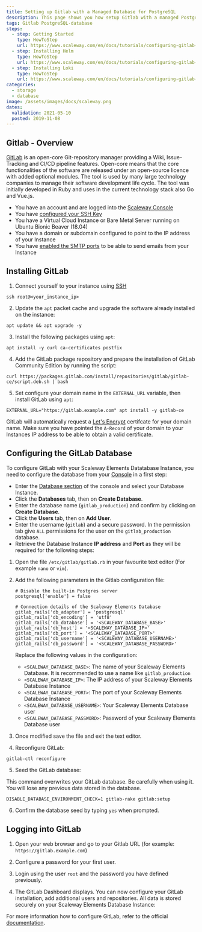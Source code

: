 ```yaml
---
title: Setting up Gitlab with a Managed Database for PostgreSQL
description: This page shows you how setup Gitlab with a managed PostgreSQL database
tags: Gitlab PostgreSQL-database 
steps:
  - step: Getting Started
    type: HowToStep
    url: https://www.scaleway.com/en/docs/tutorials/configuring-gitlab-scaleway-elements-database/#Installing-GitLab
  - step: Installing Helm
    type: HowToStep
    url: https://www.scaleway.com/en/docs/tutorials/configuring-gitlab-scaleway-elements-database/#Configuring-the-GitLab-Database
  - step: Installing Loki
    type: HowToStep
    url: https://www.scaleway.com/en/docs/tutorials/configuring-gitlab-scaleway-elements-database/#Logging-into-GitLab
categories:
  - storage
  - database
image: /assets/images/docs/scaleway.png
dates:
  validation: 2021-05-10
  posted: 2019-11-08
---
```


## Gitlab - Overview

[GitLab](https://about.gitlab.com/) is an open-core Git-repository manager providing a Wiki, Issue-Tracking and CI/CD pipeline features. Open-core means that the core functionalities of the software are released under an open-source licence with added optional modules.
The tool is used by many large technology companies to manage their software development life cycle. The tool was initially developed in Ruby and uses in the current technology stack also Go and Vue.js.

<Message type="requirement">

- You have an account and are logged into the [Scaleway Console](https://console.scaleway.com)  
- You have [configured your SSH Key](/console/my-project/how-to/create-ssh-key/)
- You have a Virtual Cloud Instance or Bare Metal Server running on Ubuntu Bionic Beaver (18.04)
- You have a domain or subdomain configured to point to the IP address of your Instance
- You have [enabled the SMTP ports](https://www.scaleway.com/en/faq/why-can-i-not-send-any-email/) to be able to send emails from your Instance

</Message>

## Installing GitLab

1. Connect yourself to your instance using [SSH](/compute/instances/how-to/connect-to-instance/)
  ```
  ssh root@<your_instance_ip>
  ```

2. Update the `apt` packet cache and upgrade the software already installed on the instance:
  ```
  apt update && apt upgrade -y
  ```

3. Install the following packages using `apt`:
  ```
  apt install -y curl ca-certificates postfix
  ```

4. Add the GitLab package repository and prepare the installation of GitLab Community Edition by running the script:
  ```
  curl https://packages.gitlab.com/install/repositories/gitlab/gitlab-ce/script.deb.sh | bash
  ```

5. Set configure your domain name in the `EXTERNAL_URL` variable, then install GitLab using `apt`:
  ```
  EXTERNAL_URL="https://gitlab.example.com" apt install -y gitlab-ce
  ```

  <Message type="important">

  GitLab will automatically request a [Let's Encrypt](/tutorials/configure-nginx-letsencrypt/) certifcate for your domain name. Make sure you have pointed the `A-Record` of your domain to your Instances IP address to be able to obtain a valid certificate.

  </Message>

## Configuring the GitLab Database

To configure GitLab with your Scaleway Elements Datatabase Instance, you need to configure the database from your [Console](https://console.scaleway.com) in a first step:

- Enter the [Database section](https://console.scaleway.com/rdb/Instances) of the console and select your Database Instance.
- Click the **Databases** tab, then on **Create Database**.
- Enter the database name (`gitlab_production`) and confirm by clicking on **Create Database**.
- Click the **Users** tab, then on **Add User**.
- Enter the username (`gitlab`) and a secure password. In the permission tab give `ALL` permissions for the user on the `gitlab_production` database.
- Retrieve the Database Instance **IP address** and **Port** as they will be required for the following steps:

1. Open the file `/etc/gitlab/gitlab.rb` in your favourite text editor (For example `nano` or `vim`).

2. Add the following parameters in the Gitlab configuration file:
    ```
    # Disable the built-in Postgres server
    postgresql['enable'] = false

    # Connection details of the Scaleway Elements Database
    gitlab_rails['db_adapter'] = 'postgresql'
    gitlab_rails['db_encoding'] = 'utf8'
    gitlab_rails['db_database'] = '<SCALEWAY_DATABASE_BASE>'
    gitlab_rails['db_host'] = '<SCALEWAY_DATABASE_IP>'
    gitlab_rails['db_port'] = '<SCALEWAY_DATABASE_PORT>'
    gitlab_rails['db_username'] = '<SCALEWAY_DATABASE_USERNAME>'
    gitlab_rails['db_password'] = '<SCALEWAY_DATABASE_PASSWORD>'
    ```
    Replace the following values in the configuration:
    - `<SCALEWAY_DATABASE_BASE>`: The name of your Scaleway Elements Database. It is recommended to use a name like `gitlab_production`
    - `<SCALEWAY_DATABASE_IP>`: The IP address of your Scaleway Elements Database Instance
    - `<SCALEWAY_DATABASE_PORT>`: The port of your Scaleway Elements Database Instance
    - `<SCALEWAY_DATABASE_USERNAME>`: Your Scaleway Elements Database user
    - `<SCALEWAY_DATABASE_PASSWORD>`: Password of your Scaleway Elements Database user

3. Once modified save the file and exit the text editor.

4. Reconfigure GitLab:
  ```
  gitlab-ctl reconfigure
  ```

5.  Seed the GitLab database:
  <Message type="important">
  
  This command overwrites your GitLab database. Be carefully when using it. You will lose any previous data stored in the database.
  
  </Message>

  ```
  DISABLE_DATABASE_ENVIRONMENT_CHECK=1 gitlab-rake gitlab:setup
  ```

6. Confirm the database seed by typing `yes` when prompted.

## Logging into GitLab

1. Open your web browser and go to your Gitlab URL (for example: `https://gitlab.example.com`)

2. Configure a password for your first user.

3. Login using the user `root` and the password you have defined previously.

4. The GitLab Dashboard displays. You can now configure your GitLab installation, add additional users and repositories. All data is stored securely on your Scaleway Elements Database Instance:
<Lightbox src="scaleway-gitlab_dashboard.png" alt="" />

For more information how to configure GitLab, refer to the official [documentation](https://docs.gitlab.com/ee/administration/index.html#configuring-gitlab).
